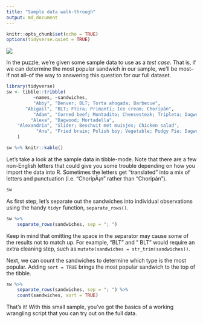 ```yaml
---
title: "Sample data walk-through"
output: md_document
---
```


```r
knitr::opts_chunk$set(echo = TRUE)
options(tidyverse.quiet = TRUE)
```

![](https://www.flickr.com/photos/skywhisperer/5724550360/)

In the puzzle, we're given some sample data to use as a _test case_. That is, if we can determine the most popular sandwich in our sample, we'll be most--if not all--of the way to answering this question for our full dataset.

```r
library(tidyverse)
sw <- tibble::tribble(
          ~names, ~sandwiches,
          "Abby", "Denver; BLT; Torta ahogada; Barbecue",
       "Abigail", "BLT; Ftira; Primanti; Ice cream; Choripán",
          "Adam", "Corned beef; Montadito; Cheesesteak; Tripleta; Dagwood; Jambon-beurre",
         "Alexa", "Dagwood; Mortadella",
    "Alexandria", "Slider; Beschuit met muisjes; Chicken salad",
           "Ana", "Fried brain; Polish boy; Vegetable; Pudgy Pie; Dagwood"
    )

sw %>% knitr::kable()
```

Let's take a look at the sample data in tibble-mode. Note that there are a few non-English letters that could give you some trouble depending on how you import the data into R. Sometimes the letters get "translated" into a mix of letters and punctuation (i.e. "ChoripÃ¡n" rather than "Choripán").

```r
sw
```

As first step, let's separate out the sandwiches into individual observations using the handy `tidyr` function, `separate_rows()`. 

```r
sw %>% 
    separate_rows(sandwiches, sep = "; ") 
```

Keep in mind that omitting the space in the separator may cause some of the results not to match up. For example, "BLT" and " BLT" would require an extra cleaning step, such as `mutate(sandwiches = str_trim(sandwiches))`.

Next, we can count the sandwiches to determine which type is the most popular. Adding `sort = TRUE` brings the most popular sandwich to the top of the tibble.

```r
sw %>% 
    separate_rows(sandwiches, sep = "; ") %>% 
    count(sandwiches, sort = TRUE)
```

That's it! With this small sample, you've got the basics of a working wrangling script that you can try out on the full data.
